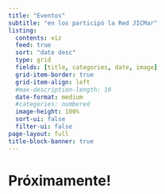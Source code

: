 ```yaml
---
title: "Eventos"
subtitle: "en los participó la Red JICMar" 
listing:
  contents: viz
  feed: true
  sort: "date desc"
  type: grid
  fields: [title, categories, date, image]
  grid-item-border: true
  grid-item-align: left
  #max-description-length: 10
  date-format: medium
  #categories: numbered
  image-height: 100%
  sort-ui: false
  filter-ui: false
page-layout: full
title-block-banner: true
---
```


# Próximamente!